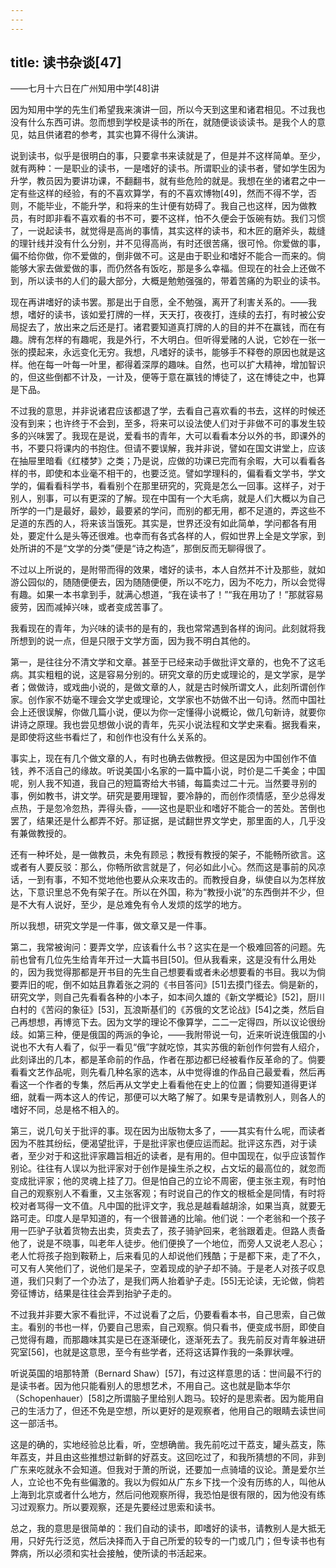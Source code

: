 ```yaml
---
---
---
```

title: 读书杂谈[47]
---




——七月十六日在广州知用中学[48]讲

因为知用中学的先生们希望我来演讲一回，所以今天到这里和诸君相见。不过我也没有什么东西可讲。忽而想到学校是读书的所在，就随便谈谈读书。是我个人的意见，姑且供诸君的参考，其实也算不得什么演讲。

说到读书，似乎是很明白的事，只要拿书来读就是了，但是并不这样简单。至少，就有两种：一是职业的读书，一是嗜好的读书。所谓职业的读书者，譬如学生因为升学，教员因为要讲功课，不翻翻书，就有些危险的就是。我想在坐的诸君之中一定有些这样的经验，有的不喜欢算学，有的不喜欢博物[49]，然而不得不学，否则，不能毕业，不能升学，和将来的生计便有妨碍了。我自己也这样，因为做教员，有时即非看不喜欢看的书不可，要不这样，怕不久便会于饭碗有妨。我们习惯了，一说起读书，就觉得是高尚的事情，其实这样的读书，和木匠的磨斧头，裁缝的理针线并没有什么分别，并不见得高尚，有时还很苦痛，很可怜。你爱做的事，偏不给你做，你不爱做的，倒非做不可。这是由于职业和嗜好不能合一而来的。倘能够大家去做爱做的事，而仍然各有饭吃，那是多么幸福。但现在的社会上还做不到，所以读书的人们的最大部分，大概是勉勉强强的，带着苦痛的为职业的读书。

现在再讲嗜好的读书罢。那是出于自愿，全不勉强，离开了利害关系的。——我想，嗜好的读书，该如爱打牌的一样，天天打，夜夜打，连续的去打，有时被公安局捉去了，放出来之后还是打。诸君要知道真打牌的人的目的并不在赢钱，而在有趣。牌有怎样的有趣呢，我是外行，不大明白。但听得爱赌的人说，它妙在一张一张的摸起来，永远变化无穷。我想，凡嗜好的读书，能够手不释卷的原因也就是这样。他在每一叶每一叶里，都得着深厚的趣味。自然，也可以扩大精神，增加智识的，但这些倒都不计及，一计及，便等于意在赢钱的博徒了，这在博徒之中，也算是下品。

不过我的意思，并非说诸君应该都退了学，去看自己喜欢看的书去，这样的时候还没有到来；也许终于不会到，至多，将来可以设法使人们对于非做不可的事发生较多的兴味罢了。我现在是说，爱看书的青年，大可以看看本分以外的书，即课外的书，不要只将课内的书抱住。但请不要误解，我并非说，譬如在国文讲堂上，应该在抽屉里暗看《红楼梦》之类；乃是说，应做的功课已完而有余暇，大可以看看各样的书，即使和本业毫不相干的，也要泛览。譬如学理科的，偏看看文学书，学文学的，偏看看科学书，看看别个在那里研究的，究竟是怎么一回事。这样子，对于别人，别事，可以有更深的了解。现在中国有一个大毛病，就是人们大概以为自己所学的一门是最好，最妙，最要紧的学问，而别的都无用，都不足道的，弄这些不足道的东西的人，将来该当饿死。其实是，世界还没有如此简单，学问都各有用处，要定什么是头等还很难。也幸而有各式各样的人，假如世界上全是文学家，到处所讲的不是“文学的分类”便是“诗之构造”，那倒反而无聊得很了。

不过以上所说的，是附带而得的效果，嗜好的读书，本人自然并不计及那些，就如游公园似的，随随便便去，因为随随便便，所以不吃力，因为不吃力，所以会觉得有趣。如果一本书拿到手，就满心想道，“我在读书了！”“我在用功了！”那就容易疲劳，因而减掉兴味，或者变成苦事了。

我看现在的青年，为兴味的读书的是有的，我也常常遇到各样的询问。此刻就将我所想到的说一点，但是只限于文学方面，因为我不明白其他的。

第一，是往往分不清文学和文章。甚至于已经来动手做批评文章的，也免不了这毛病。其实粗粗的说，这是容易分别的。研究文章的历史或理论的，是文学家，是学者；做做诗，或戏曲小说的，是做文章的人，就是古时候所谓文人，此刻所谓创作家。创作家不妨毫不理会文学史或理论，文学家也不妨做不出一句诗。然而中国社会上还很误解，你做几篇小说，便以为你一定懂得小说概论，做几句新诗，就要你讲诗之原理。我也尝见想做小说的青年，先买小说法程和文学史来看。据我看来，是即使将这些书看烂了，和创作也没有什么关系的。

事实上，现在有几个做文章的人，有时也确去做教授。但这是因为中国创作不值钱，养不活自己的缘故。听说美国小名家的一篇中篇小说，时价是二千美金；中国呢，别人我不知道，我自己的短篇寄给大书铺，每篇卖过二十元。当然要寻别的事，例如教书，讲文学。研究是要用理智，要冷静的，而创作须情感，至少总得发点热，于是忽冷忽热，弄得头昏，——这也是职业和嗜好不能合一的苦处。苦倒也罢了，结果还是什么都弄不好。那证据，是试翻世界文学史，那里面的人，几乎没有兼做教授的。

还有一种坏处，是一做教员，未免有顾忌；教授有教授的架子，不能畅所欲言。这或者有人要反驳：那么，你畅所欲言就是了，何必如此小心。然而这是事前的风凉话，一到有事，不知不觉地他也要从众来攻击的。而教授自身，纵使自以为怎样放达，下意识里总不免有架子在。所以在外国，称为“教授小说”的东西倒并不少，但是不大有人说好，至少，是总难免有令人发烦的炫学的地方。

所以我想，研究文学是一件事，做文章又是一件事。

第二，我常被询问：要弄文学，应该看什么书？这实在是一个极难回答的问题。先前也曾有几位先生给青年开过一大篇书目[50]。但从我看来，这是没有什么用处的，因为我觉得那都是开书目的先生自己想要看或者未必想要看的书目。我以为倘要弄旧的呢，倒不如姑且靠着张之洞的《书目答问》[51]去摸门径去。倘是新的，研究文学，则自己先看看各种的小本子，如本间久雄的《新文学概论》[52]，厨川白村的《苦闷的象征》[53]，瓦浪斯基们的《苏俄的文艺论战》[54]之类，然后自己再想想，再博览下去。因为文学的理论不像算学，二二一定得四，所以议论很纷歧。如第三种，便是俄国的两派的争论，——我附带说一句，近来听说连俄国的小说也不大有人看了，似乎一看见“俄”字就吃惊，其实苏俄的新创作何尝有人绍介，此刻译出的几本，都是革命前的作品，作者在那边都已经被看作反革命的了。倘要看看文艺作品呢，则先看几种名家的选本，从中觉得谁的作品自己最爱看，然后再看这一个作者的专集，然后再从文学史上看看他在史上的位置；倘要知道得更详细，就看一两本这人的传记，那便可以大略了解了。如果专是请教别人，则各人的嗜好不同，总是格不相入的。

第三，说几句关于批评的事。现在因为出版物太多了，——其实有什么呢，而读者因为不胜其纷纭，便渴望批评，于是批评家也便应运而起。批评这东西，对于读者，至少对于和这批评家趣旨相近的读者，是有用的。但中国现在，似乎应该暂作别论。往往有人误以为批评家对于创作是操生杀之权，占文坛的最高位的，就忽而变成批评家；他的灵魂上挂了刀。但是怕自己的立论不周密，便主张主观，有时怕自己的观察别人不看重，又主张客观；有时说自己的作文的根柢全是同情，有时将校对者骂得一文不值。凡中国的批评文字，我总是越看越胡涂，如果当真，就要无路可走。印度人是早知道的，有一个很普通的比喻。他们说：一个老翁和一个孩子用一匹驴子驮着货物去出卖，货卖去了，孩子骑驴回来，老翁跟着走。但路人责备他了，说是不晓事，叫老年人徒步。他们便换了一个地位，而旁人又说老人忍心；老人忙将孩子抱到鞍鞒上，后来看见的人却说他们残酷；于是都下来，走了不久，可又有人笑他们了，说他们是呆子，空着现成的驴子却不骑。于是老人对孩子叹息道，我们只剩了一个办法了，是我们两人抬着驴子走。[55]无论读，无论做，倘若旁征博访，结果是往往会弄到抬驴子走的。

不过我并非要大家不看批评，不过说看了之后，仍要看看本书，自己思索，自己做主。看别的书也一样，仍要自己思索，自己观察。倘只看书，便变成书厨，即使自己觉得有趣，而那趣味其实是已在逐渐硬化，逐渐死去了。我先前反对青年躲进研究室[56]，也就是这意思，至今有些学者，还将这话算作我的一条罪状哩。

听说英国的培那特萧（Bernard Shaw）[57]，有过这样意思的话：世间最不行的是读书者。因为他只能看别人的思想艺术，不用自己。这也就是勖本华尔（Schopenhauer）[58]之所谓脑子里给别人跑马。较好的是思索者。因为能用自己的生活力了，但还不免是空想，所以更好的是观察者，他用自己的眼睛去读世间这一部活书。

这是的确的，实地经验总比看，听，空想确凿。我先前吃过干荔支，罐头荔支，陈年荔支，并且由这些推想过新鲜的好荔支。这回吃过了，和我所猜想的不同，非到广东来吃就永不会知道。但我对于萧的所说，还要加一点骑墙的议论。萧是爱尔兰人，立论也不免有些偏激的。我以为假如从广东乡下找一个没有历练的人，叫他从上海到北京或者什么地方，然后问他观察所得，我恐怕是很有限的，因为他没有练习过观察力。所以要观察，还是先要经过思索和读书。

总之，我的意思是很简单的：我们自动的读书，即嗜好的读书，请教别人是大抵无用，只好先行泛览，然后决择而入于自己所爱的较专的一门或几门；但专读书也有弊病，所以必须和实社会接触，使所读的书活起来。